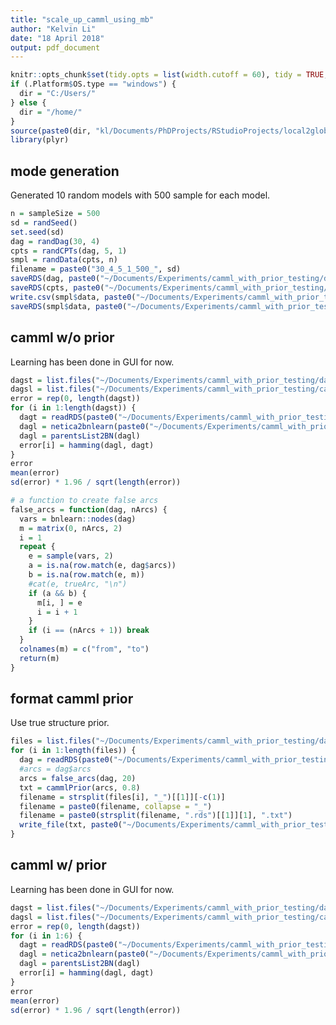 ```yaml
---
title: "scale_up_camml_using_mb"
author: "Kelvin Li"
date: "18 April 2018"
output: pdf_document
---
```


```r
knitr::opts_chunk$set(tidy.opts = list(width.cutoff = 60), tidy = TRUE, echo = F, eval = T)
if (.Platform$OS.type == "windows") {
  dir = "C:/Users/"
} else {
  dir = "/home/"
}
source(paste0(dir, "kl/Documents/PhDProjects/RStudioProjects/local2global/scripts/load_libraries.R"))
library(plyr)
```

## mode generation
Generated 10 random models with 500 sample for each model. 
```r
n = sampleSize = 500
sd = randSeed()
set.seed(sd)
dag = randDag(30, 4)
cpts = randCPTs(dag, 5, 1)
smpl = randData(cpts, n)
filename = paste0("30_4_5_1_500_", sd)
saveRDS(dag, paste0("~/Documents/Experiments/camml_with_prior_testing/dag/dag_", filename, ".rds"))
saveRDS(cpts, paste0("~/Documents/Experiments/camml_with_prior_testing/cpts/cpts_", filename, ".rds"))
write.csv(smpl$data, paste0("~/Documents/Experiments/camml_with_prior_testing/data_csv/", filename, ".csv"), row.names=FALSE)
saveRDS(smpl$data, paste0("~/Documents/Experiments/camml_with_prior_testing/data_rds/", filename, ".rds"))
```

## camml w/o prior
Learning has been done in GUI for now.
```r
dagst = list.files("~/Documents/Experiments/camml_with_prior_testing/dag/")
dagsl = list.files("~/Documents/Experiments/camml_with_prior_testing/camml_no_prior/")
error = rep(0, length(dagst))
for (i in 1:length(dagst)) {
  dagt = readRDS(paste0("~/Documents/Experiments/camml_with_prior_testing/dag/", dagst[i]))
  dagl = netica2bnlearn(paste0("~/Documents/Experiments/camml_with_prior_testing/camml_no_prior/", dagsl[i]))
  dagl = parentsList2BN(dagl)
  error[i] = hamming(dagl, dagt)
}
error
mean(error)
sd(error) * 1.96 / sqrt(length(error))
```
```r
# a function to create false arcs 
false_arcs = function(dag, nArcs) {
  vars = bnlearn::nodes(dag)
  m = matrix(0, nArcs, 2)
  i = 1
  repeat {
    e = sample(vars, 2)
    a = is.na(row.match(e, dag$arcs))
    b = is.na(row.match(e, m))
    #cat(e, trueArc, "\n")
    if (a && b) {
      m[i, ] = e
      i = i + 1
    }
    if (i == (nArcs + 1)) break
  }
  colnames(m) = c("from", "to")
  return(m)
}
```

## format camml prior
Use true structure prior. 
```r
files = list.files("~/Documents/Experiments/camml_with_prior_testing/dag/")
for (i in 1:length(files)) {
  dag = readRDS(paste0("~/Documents/Experiments/camml_with_prior_testing/dag/", files[i]))
  #arcs = dag$arcs
  arcs = false_arcs(dag, 20)
  txt = cammlPrior(arcs, 0.8)
  filename = strsplit(files[i], "_")[[1]][-c(1)]
  filename = paste0(filename, collapse = "_")
  filename = paste0(strsplit(filename, ".rds")[[1]][1], ".txt")
  write_file(txt, paste0("~/Documents/Experiments/camml_with_prior_testing/prior/", filename))  
}
```

## camml w/ prior
Learning has been done in GUI for now.
```r
dagst = list.files("~/Documents/Experiments/camml_with_prior_testing/dag/")
dagsl = list.files("~/Documents/Experiments/camml_with_prior_testing/camml_with_false_prior/1.0/")
error = rep(0, length(dagst))
for (i in 1:6) {
  dagt = readRDS(paste0("~/Documents/Experiments/camml_with_prior_testing/dag/", dagst[i]))
  dagl = netica2bnlearn(paste0("~/Documents/Experiments/camml_with_prior_testing/camml_with_false_prior/1.0/", dagsl[i]))
  dagl = parentsList2BN(dagl)
  error[i] = hamming(dagl, dagt)
}
error
mean(error)
sd(error) * 1.96 / sqrt(length(error))
```











